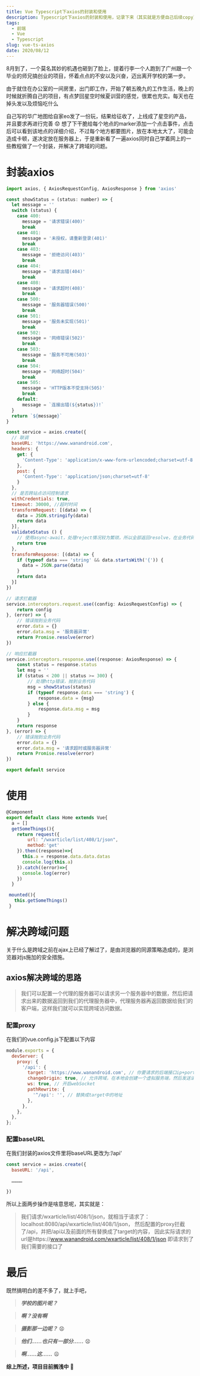 ```yaml
---
title: Vue Typescript下axios的封装和使用
description: Typescript下axios的封装和使用，记录下来（其实就是方便自己后续copy）
tags:
  - 前端
  - Vue
  - Typescript
slug: vue-ts-axios
date: 2020/08/12
---
```


8月到了，一个莫名其妙的机遇也砸到了脸上，提着行李一个人跑到了广州跟一个毕业的师兄搞创业的项目，怀着点点的不安以及兴奋，迈出离开学校的第一步。

由于就住在办公室的一间房里，出门即工作，开始了朝五晚九的工作生活，晚上的时候就折腾自己的项目，有点梦回星空时候夏训营的感觉，很累也充实。每天也在掉头发以及烦恼吃什么

自己写的华广地图给自家eo发了一份玩，结果给征收了，上线成了星空的产品，并且要求再进行完善 😟
想了下干脆给每个地点的marker添加一个点击事件，点击后可以看到该地点的详细介绍，不过每个地方都要图片，放在本地太大了，可能会造成卡顿，遂决定放在服务器上，于是重新看了一遍axios同时自己学着网上的一些教程做了一个封装，并解决了跨域的问题。

# 封装axios

```js
import axios, { AxiosRequestConfig, AxiosResponse } from 'axios'

const showStatus = (status: number) => {
  let message = ''
  switch (status) {
    case 400:
      message = '请求错误(400)'
      break
    case 401:
      message = '未授权，请重新登录(401)'
      break
    case 403:
      message = '拒绝访问(403)'
      break
    case 404:
      message = '请求出错(404)'
      break
    case 408:
      message = '请求超时(408)'
      break
    case 500:
      message = '服务器错误(500)'
      break
    case 501:
      message = '服务未实现(501)'
      break
    case 502:
      message = '网络错误(502)'
      break
    case 503:
      message = '服务不可用(503)'
      break
    case 504:
      message = '网络超时(504)'
      break
    case 505:
      message = 'HTTP版本不受支持(505)'
      break
    default:
      message = `连接出错(${status})!`
  }
  return `${message}`
}

const service = axios.create({
  // 联调
  baseURL: 'https://www.wanandroid.com',
  headers: {
    get: {
      'Content-Type': 'application/x-www-form-urlencoded;charset=utf-8'
    },
    post: {
      'Content-Type': 'application/json;charset=utf-8'
    }
  },
  // 是否跨站点访问控制请求
  withCredentials: true,
  timeout: 30000, //超时时间
  transformRequest: [(data) => {
    data = JSON.stringify(data)
    return data
  }],
  validateStatus () {
    // 使用async-await，处理reject情况较为繁琐，所以全部返回resolve，在业务代码中处理异常
    return true
  },
  transformResponse: [(data) => {
    if (typeof data === 'string' && data.startsWith('{')) {
      data = JSON.parse(data)
    }
    return data
  }]
})

// 请求拦截器
service.interceptors.request.use((config: AxiosRequestConfig) => {
    return config
}, (error) => {
    // 错误抛到业务代码
    error.data = {}
    error.data.msg = '服务器异常'
    return Promise.resolve(error)
})

// 响应拦截器
service.interceptors.response.use((response: AxiosResponse) => {
    const status = response.status
    let msg = ''
    if (status < 200 || status >= 300) {
        // 处理http错误，抛到业务代码
        msg = showStatus(status)
        if (typeof response.data === 'string') {
            response.data = {msg}
        } else {
            response.data.msg = msg
        }
    }
    return response
}, (error) => {
    // 错误抛到业务代码
    error.data = {}
    error.data.msg = '请求超时或服务器异常'
    return Promise.resolve(error)
})

export default service
```

# 使用

```js
@Component
export default class Home extends Vue{
  a = []
  getSomeThings(){
    return request({
        url: "/wxarticle/list/408/1/json",
        method:'get'
    }).then((response)=>{
      this.a = response.data.data.datas
      console.log(this.a)
    }).catch((error)=>{
      console.log(error)
    })
  }

 mounted(){
   this.getSomeThings()
 }
```

# 解决跨域问题

关于什么是跨域之前在ajax上已经了解过了，是由浏览器的同源策略造成的，是浏览器对js施加的安全措施。

## axios解决跨域的思路

> 我们可以配置一个代理的服务器可以请求另一个服务器中的数据，然后把请求出来的数据返回到我们的代理服务器中，代理服务器再返回数据给我们的客户端，这样我们就可以实现跨域访问数据。

### 配置proxy

在我们的vue.config.js下配置以下内容

```js
module.exports = {
  devServer: {
    proxy: {
      '/api': {
        target: 'https://www.wanandroid.com', // 你要请求的后端接口ip+port
        changeOrigin: true, // 允许跨域，在本地会创建一个虚拟服务端，然后发送请求的数据，并同时接收请求的数据，这样服务端和服务端进行数据的交互就不会有跨域问题
        ws: true, // 开启webSocket
        pathRewrite: {
          '^/api': '', // 替换成target中的地址
        },
      },
    },
  },
};
```

### 配置baseURL

在我们封装的axios文件里将baseURL更改为:’/api’

```js
const service = axios.create({
  baseURL: '/api',

  …………

})
```

所以上面两步操作是啥意思呢，其实就是：

> 我们请求/wxarticle/list/408/1/json，就相当于请求了：localhost:8080/api/wxarticle/list/408/1/json，
> 然后配置的proxy拦截了/api，并把/api以及前面的所有替换成了target的内容，
> 因此实际请求的url是https://www.wanandroid.com/wxarticle/list/408/1/json
> 即请求到了我们需要的接口了

# 最后

既然搞明白的差不多了，就上手吧，

> **_学校的图片呢？_**

> **_啊？没有啊_**

> **_摄影那一边呢？_** 😧

> **_他们……也只有一部分……_** 😧

> **_啊……这……_** 😩

**综上所述，项目目前搁浅中** 💢
